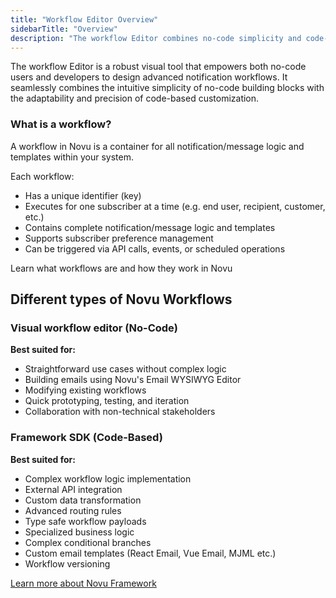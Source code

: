 ```yaml
---
title: "Workflow Editor Overview"
sidebarTitle: "Overview"
description: "The workflow Editor combines no-code simplicity and code-based flexibility, enabling users to design and manage advanced notification workflows tailored to their needs."
---
```


The workflow Editor is a robust visual tool that empowers both no-code users and developers to design advanced notification workflows.
It seamlessly combines the intuitive simplicity of no-code building blocks with the adaptability and precision of code-based customization.
### What is a workflow?

A workflow in Novu is a container for all notification/message logic and templates within your system. 

Each workflow:

- Has a unique identifier (key)
- Executes for one subscriber at a time (e.g. end user, recipient, customer, etc.)
- Contains complete notification/message logic and templates
- Supports subscriber preference management
- Can be triggered via API calls, events, or scheduled operations

<Card title="Workflows" icon="arrow-progress" href="/concepts/workflows">
Learn what workflows are and how they work in Novu
</Card>

## Different types of Novu Workflows

### Visual workflow editor (No-Code)

**Best suited for:**

- Straightforward use cases without complex logic
- Building emails using Novu's Email WYSIWYG Editor
- Modifying existing workflows
- Quick prototyping, testing, and iteration
- Collaboration with non-technical stakeholders

### Framework SDK (Code-Based)

**Best suited for:**

- Complex workflow logic implementation
- External API integration
- Custom data transformation
- Advanced routing rules
- Type safe workflow payloads
- Specialized business logic
- Complex conditional branches
- Custom email templates (React Email, Vue Email, MJML etc.)
- Workflow versioning

[Learn more about Novu Framework](/framework/overview)